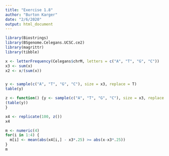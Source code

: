 ```yaml
---
title: "Exercise 1.8"
author: "Burton Karger"
date: "2/6/2020"
output: html_document
---
```


```r
library(Biostrings)
library(BSgenome.Celegans.UCSC.ce2)
library(magrittr)
library(tibble)
```
```r
x <- letterFrequency(Celegans$chrM, letters = c("A", "T", "G", "C"))
x3 <- sum(x)
x2 <- x/(sum(x))


y <- sample(c("A", "T", "G", "C"), size = x3, replace = T)
table(y)

z <- function() {y <- sample(c("A", "T", "G", "C"), size = x3, replace = T)
(table(y))
}

x4 <- replicate(100, z())
x4

m <- numeric(4)
for(i in 1:4) {
  m[i] <- mean(abs(x4[i,] - x3*.25) >= abs(x-x3*.25))
}
m
```

